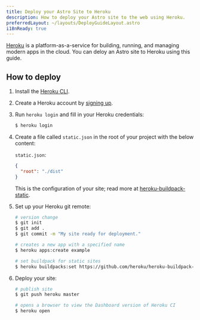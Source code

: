 ```yaml
---
title: Deploy your Astro Site to Heroku
description: How to deploy your Astro site to the web using Heroku.
preferredLayout: ~/layouts/DeployGuideLayout.astro
i18nReady: true
---
```


[Heroku](https://www.heroku.com/) is a platform-as-a-service for building, running, and managing modern apps in the cloud. You can deloy an Astro site to Heroku using this guide.
## How to deploy

1. Install the [Heroku CLI](https://devcenter.heroku.com/articles/heroku-cli).

2. Create a Heroku account by [signing up](https://signup.heroku.com/).

3. Run `heroku login` and fill in your Heroku credentials:

   ```bash
   $ heroku login
   ```

4. Create a file called `static.json` in the root of your project with the below content:

   `static.json`:

   ```json
   {
     "root": "./dist"
   }
   ```

   This is the configuration of your site; read more at [heroku-buildpack-static](https://github.com/heroku/heroku-buildpack-static).

5. Set up your Heroku git remote:

   ```bash
   # version change
   $ git init
   $ git add .
   $ git commit -m "My site ready for deployment."

   # creates a new app with a specified name
   $ heroku apps:create example

   # set buildpack for static sites
   $ heroku buildpacks:set https://github.com/heroku/heroku-buildpack-static.git
   ```

6. Deploy your site:

   ```bash
   # publish site
   $ git push heroku master

   # opens a browser to view the Dashboard version of Heroku CI
   $ heroku open
   ```
